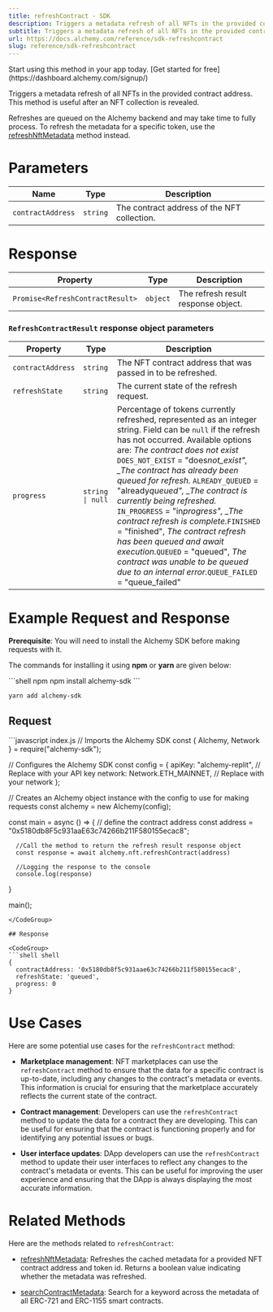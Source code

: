 ```yaml
---
title: refreshContract - SDK
description: Triggers a metadata refresh of all NFTs in the provided contract address. This method is useful after an NFT collection is revealed.
subtitle: Triggers a metadata refresh of all NFTs in the provided contract address. This method is useful after an NFT collection is revealed.
url: https://docs.alchemy.com/reference/sdk-refreshcontract
slug: reference/sdk-refreshcontract
---
```


<Tip title="Don’t have an API key?" icon="star">
  Start using this method in your app today. [Get started for free](https://dashboard.alchemy.com/signup/)
</Tip>

Triggers a metadata refresh of all NFTs in the provided contract address. This method is useful after an NFT collection is revealed.

Refreshes are queued on the Alchemy backend and may take time to fully process. To refresh the metadata for a specific token, use the [refreshNftMetadata](/reference/sdk-refreshnftmetadata) method instead.

# Parameters

| Name              | Type     | Description                                 |
| ----------------- | -------- | ------------------------------------------- |
| `contractAddress` | `string` | The contract address of the NFT collection. |

# Response

| Property                         | Type     | Description                         |
| -------------------------------- | -------- | ----------------------------------- |
| `Promise<RefreshContractResult>` | `object` | The refresh result response object. |

### `RefreshContractResult` response object parameters

| Property          | Type             | Description                                                                                                                                                                                                                                                                                                                                                                                                                                                                                                                                                                                                                                      |
| ----------------- | ---------------- | ------------------------------------------------------------------------------------------------------------------------------------------------------------------------------------------------------------------------------------------------------------------------------------------------------------------------------------------------------------------------------------------------------------------------------------------------------------------------------------------------------------------------------------------------------------------------------------------------------------------------------------------------ |
| `contractAddress` | `string`         | The NFT contract address that was passed in to be refreshed.                                                                                                                                                                                                                                                                                                                                                                                                                                                                                                                                                                                     |
| `refreshState`    | `string`         | The current state of the refresh request.                                                                                                                                                                                                                                                                                                                                                                                                                                                                                                                                                                                                        |
| `progress`        | `string \| null` | Percentage of tokens currently refreshed, represented as an integer string. Field can be `null` if the refresh has not occurred. Available options are: *The contract does not exist* `DOES_NOT_EXIST` = "does*not\_exist", \_The contract has already been queued for refresh.* `ALREADY_QUEUED` = "already*queued", \_The contract is currently being refreshed.* `IN_PROGRESS` = "in*progress", \_The contract refresh is complete.*`FINISHED` = "finished", *The contract refresh has been queued and await execution.*`QUEUED` = "queued", *The contract was unable to be queued due to an internal error.*`QUEUE_FAILED` = "queue\_failed" |

# Example Request and Response

**Prerequisite**: You will need to install the Alchemy SDK before making requests with it.

The commands for installing it using **npm** or **yarn** are given below:

<CodeGroup>
  ```shell npm
  npm install alchemy-sdk
  ```

  ```shell yarn
  yarn add alchemy-sdk
  ```
</CodeGroup>

## Request

<CodeGroup>
  ```javascript index.js
  // Imports the Alchemy SDK
  const { Alchemy, Network } = require("alchemy-sdk");

  // Configures the Alchemy SDK
  const config = {
      apiKey: "alchemy-replit", // Replace with your API key
      network: Network.ETH_MAINNET, // Replace with your network
  };

  // Creates an Alchemy object instance with the config to use for making requests
  const alchemy = new Alchemy(config);

  const main = async () => {
      // define the contract address
      const address = "0x5180db8F5c931aaE63c74266b211F580155ecac8";

      //Call the method to return the refresh result response object
      const response = await alchemy.nft.refreshContract(address)

      //Logging the response to the console
      console.log(response)
  }

  main();
  ```
</CodeGroup>

## Response

<CodeGroup>
  ```shell shell
  {
    contractAddress: '0x5180db8f5c931aae63c74266b211f580155ecac8',
    refreshState: 'queued',
    progress: 0
  }
  ```
</CodeGroup>

# Use Cases

Here are some potential use cases for the `refreshContract` method:

* **Marketplace management**: NFT marketplaces can use the `refreshContract` method to ensure that the data for a specific contract is up-to-date, including any changes to the contract's metadata or events. This information is crucial for ensuring that the marketplace accurately reflects the current state of the contract.

* **Contract management**: Developers can use the `refreshContract` method to update the data for a contract they are developing. This can be useful for ensuring that the contract is functioning properly and for identifying any potential issues or bugs.

* **User interface updates**: DApp developers can use the `refreshContract` method to update their user interfaces to reflect any changes to the contract's metadata or events. This can be useful for improving the user experience and ensuring that the DApp is always displaying the most accurate information.

# Related Methods

Here are the methods related to `refreshContract`:

* [refreshNftMetadata](/reference/refreshnftmetadata-sdk): Refreshes the cached metadata for a provided NFT contract address and token id. Returns a boolean value indicating whether the metadata was refreshed.

* [searchContractMetadata](/reference/searchcontractmetadata-sdk): Search for a keyword across the metadata of all ERC-721 and ERC-1155 smart contracts.
